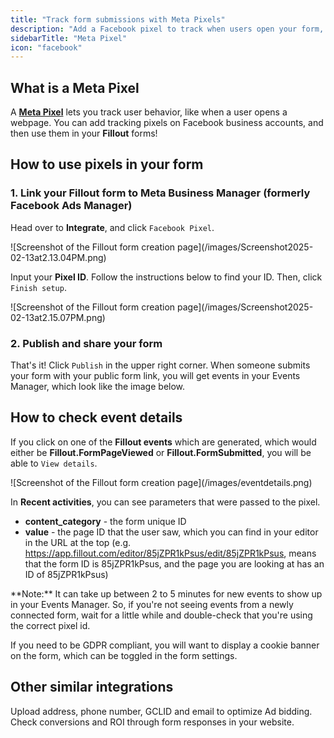 ```yaml
---
title: "Track form submissions with Meta Pixels"
description: "Add a Facebook pixel to track when users open your form, transition to new pages and submit responses."
sidebarTitle: "Meta Pixel"
icon: "facebook"
---
```


## What is a Meta Pixel

A [**Meta Pixel**](https://www.facebook.com/business/help/742478679120153?id=1205376682832142) lets you track user behavior, like when a user opens a webpage. You can add tracking pixels on Facebook business accounts, and then use them in your **Fillout** forms\!

## How to use pixels in your form

### 1. Link your Fillout form to Meta Business Manager (formerly Facebook Ads Manager)

Head over to **Integrate**, and click `Facebook Pixel`.

<Frame>
  ![Screenshot of the Fillout form creation page](/images/Screenshot2025-02-13at2.13.04PM.png)
</Frame>

Input your **Pixel ID**. Follow the instructions below to find your ID. Then, click `Finish setup`.

<Frame style={{ width: '576px', height: '301px' }}>
  ![Screenshot of the Fillout form creation page](/images/Screenshot2025-02-13at2.15.07PM.png)
</Frame>

### 2. Publish and share your form

That's it\! Click `Publish` in the upper right corner. When someone submits your form with your public form link, you will get events in your Events Manager, which look like the image below.

## How to check event details

If you click on one of the **Fillout events** which are generated, which would either be **Fillout.FormPageViewed** or **Fillout.FormSubmitted**, you will be able to `View details`.

<Frame>
  ![Screenshot of the Fillout form creation page](/images/eventdetails.png)
</Frame>

In **Recent activities**, you can see parameters that were passed to the pixel.

- **content_category** - the form unique ID
- **value** - the page ID that the user saw, which you can find in your editor in the URL at the top (e.g. https://app.fillout.com/editor/85jZPR1kPsus/edit/85jZPR1kPsus, means that the form ID is 85jZPR1kPsus, and the page you are looking at has an ID of 85jZPR1kPsus)

<Note>
  **Note:** It can take up between 2 to 5 minutes for new events to show up in your Events Manager. So, if you're not seeing events from a newly connected form, wait for a little while and double-check that you're using the correct pixel id.
</Note>

If you need to be GDPR compliant, you will want to display a cookie banner on the form, which can be toggled in the form settings.

## Other similar integrations

<CardGroup cols={3}>
  <Card title="Track conversion data in Google Ads" icon="google-plus-g" iconType="regular" color="#FFC738" href="/google-ads-conversions">
    Upload address, phone number, GCLID and email to optimize Ad bidding.
  </Card>
  <Card title="Track data with Google Tag Manager" icon="tags" iconType="regular" color="#FFC738" href="/google-tag-manager">
    Check conversions and ROI through form responses in your website.
  </Card>
</CardGroup>

